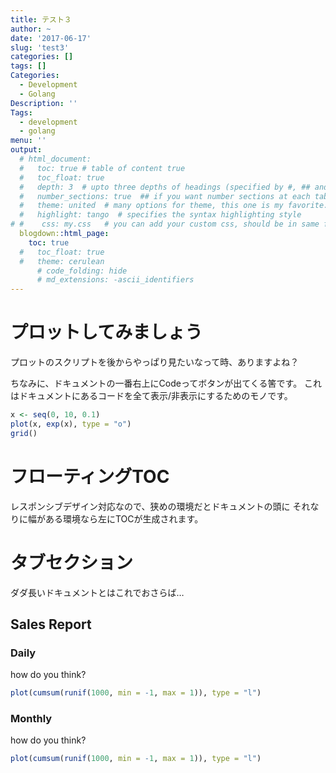 ---
title: テスト３
author: ~
date: '2017-06-17'
slug: 'test3'
categories: []
tags: []
Categories:
  - Development
  - Golang
Description: ''
Tags:
  - development
  - golang
menu: ''
output: 
  # html_document:
  #   toc: true # table of content true
  #   toc_float: true
  #   depth: 3  # upto three depths of headings (specified by #, ## and ###)
  #   number_sections: true  ## if you want number sections at each table header
  #   theme: united  # many options for theme, this one is my favorite.
  #   highlight: tango  # specifies the syntax highlighting style
# #    css: my.css   # you can add your custom css, should be in same folder
  blogdown::html_page:
    toc: true
  #   toc_float: true
  #   theme: cerulean
      # code_folding: hide
      # md_extensions: -ascii_identifiers
---

# プロットしてみましょう
プロットのスクリプトを後からやっぱり見たいなって時、ありますよね？

ちなみに、ドキュメントの一番右上にCodeってボタンが出てくる筈です。
これはドキュメントにあるコードを全て表示/非表示にするためのモノです。
```{r}
x <- seq(0, 10, 0.1)
plot(x, exp(x), type = "o")
grid()
```


# フローティングTOC
レスポンシブデザイン対応なので、狭めの環境だとドキュメントの頭に
それなりに幅がある環境なら左にTOCが生成されます。

# タブセクション
ダダ長いドキュメントとはこれでおさらば…

## Sales Report {.tabset}
### Daily
how do you think?
```{r}
plot(cumsum(runif(1000, min = -1, max = 1)), type = "l")
```

### Monthly
how do you think?
```{r}
plot(cumsum(runif(1000, min = -1, max = 1)), type = "l")
```